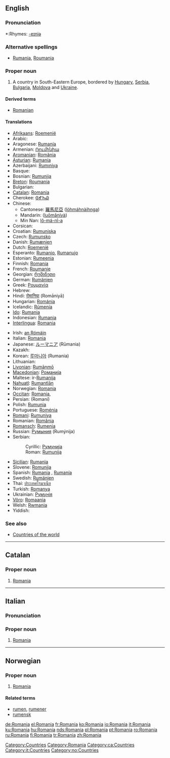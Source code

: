 {{see|România|Románia}}
==English==
{{wikipedia}}

===Pronunciation===
*:Rhymes: [[Rhymes:English:-eɪniə|-eɪniə]]

===Alternative spellings===
* [[Rumania]], [[Roumania]] {{italbrac|archaic}}

===Proper noun===
{{en-proper noun}}

# A country in South-Eastern Europe, bordered by [[Hungary]], [[Serbia]], [[Bulgaria]], [[Moldova]] and [[Ukraine]].

====Derived terms====
*[[Romanian]]

====Translations====
{{trans-top|South-Eastern European country}}
*[[Afrikaans]]: [[Roemenië]]
*Arabic: {{ARchar|[[رومانيا]]}} {{IPAchar|(rumániya)}} {{f}}
* Aragonese: [[Rumanía]]
*Armenian: [[Ռումինիա]]
*[[Aromanian]]: [[Romãnia]]
*[[Asturian]]: [[Rumanía]]
*Azerbaijani: [[Rumıniya]]
* Basque: {{t|eu|Errumania}}
*Bosnian: [[Rumunija]] {{f}}
*[[Breton]]: [[Roumania]]
* Bulgarian: {{t|bg|Румъния|g=f}}
*[[Catalan]]: [[#Catalan|Romania]] {{f}}
*Cherokee: [[ᎶᎹᏂᏯ]]
*Chinese:
**Cantonese: [[羅馬尼亞]] ([[lòhmáhnàihnga]])
**Mandarin: {{zh-ts|[[羅馬尼亞]]|[[罗马尼亚]]}} ([[luōmǎníyà]])
**Min Nan: [[lô-má-nî-a]]
* Corsican: {{t|co|Rumenia}}
*Croatian: [[Rumunjska]] {{f}}
*Czech: [[Rumunsko]] {{n}}
*Danish: [[Rumænien]]
*Dutch: [[Roemenië]]
*Esperanto: [[Rumanio]], [[Rumanujo]]
*Estonian: [[Rumeenia]]
*Finnish: [[#Finnish|Romania]]
*French: [[Roumanie]] {{f}}
*Georgian: [[რუმინეთი]]
*German: [[Rumänien]] {{n}}
*Greek: [[Ρουμανία]] {{f}}
*Hebrew: {{Hebr|[[רומניה]]}}
*Hindi: [[रोमानिया]] (Romāniyā)
*Hungarian: [[Románia]]
*Icelandic: [[Rúmenía]] {{f}}
*[[Ido]]: [[Rumania]]
*Indonesian: [[Rumania]]
*[[Interlingua]]: [[#Interlingua|Romania]]
{{trans-mid}}
*Irish: [[an Rómáin]] {{f}}
*Italian: [[#Italian|Romania]] {{f}}
*Japanese: [[ルーマニア]] (Rūmania)
* Kazakh: {{t|kk|Румыния}}
*Korean: [[루마니아]] (Rumania)
* Lithuanian: {{t|lt|Rumunija}}
*[[Livonian]]: [[Rumāņmō]]
*[[Macedonian]]: [[Романија]]
*Maltese: ir-[[Rumanija]]
*[[Nahuatl]]: [[Rumantlān]]
*Norwegian: [[#Norwegian|Romania]]
*[[Occitan]]: [[#Occitan|Romania]], {{t|oc|Roumagnu}}
*Persian: {{FAchar|[[رومانی]]}} (Romani)
*Polish: [[Rumunia]]
*Portuguese: [[Roménia]] {{f}}
*[[Romani]]: [[Rumuniya]]
*Romanian: [[România]] {{f}}
*[[Romansch]]: [[Rumenia]]
*Russian: [[Румыния]] (Rumýnija) {{f}}
*Serbian:
*:Cyrillic: [[Румунија]] {{f}}
*:Roman: [[Rumunija#Serbian|Rumunija]] {{f}}
*[[Sicilian]]: [[Rumanìa]] {{f}}
*Slovene: [[Romunija]] {{f}}
*Spanish: [[Rumania]] {{f}}, [[Rumanía]] {{f}}
*Swedish: [[Rumänien]]
*Thai: [[ประเทศโรมาเนีย]]
*Turkish: [[Romanya]]
*Ukrainian: [[Румунія]]
*[[Võro]]: [[Romaania]]
*Welsh: [[Rwmania]] {{f}}
*Yiddish: {{Hebr|[[ראמעניע]]}}
{{trans-bottom}}

===See also===
*[[Countries of the world]]

[[Category:Countries]]
[[Category:Romania]]

----

==Catalan==

===Proper noun===
{{infl|ca|proper noun|gender=f}}

# [[Romania#English|Romania]]

[[Category:ca:Countries]]

----

==Italian==

===Pronunciation===
{{IPA|/romaˈnia/|lang=it}}

===Proper noun===
{{infl|it|proper noun|gender=f}}

# [[Romania#English|Romania]]

[[Category:it:Countries]]

----

==Norwegian==

===Proper noun===
{{infl|no|proper noun}}

# [[#English|Romania]]

====Related terms====
*[[rumen]], [[rumener]]
*[[rumensk]]

[[Category:no:Countries]]

[[de:Romania]]
[[el:Romania]]
[[fr:Romania]]
[[ko:Romania]]
[[io:Romania]]
[[it:Romania]]
[[ku:Romania]]
[[hu:Romania]]
[[nds:Romania]]
[[pl:Romania]]
[[pt:Romania]]
[[ro:Romania]]
[[ru:Romania]]
[[fi:Romania]]
[[tr:Romania]]
[[zh:Romania]]
